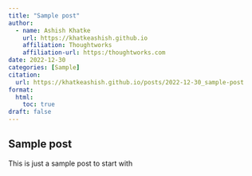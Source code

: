 ```yaml
---
title: "Sample post" 
author:
  - name: Ashish Khatke 
    url: https://khatkeashish.github.io
    affiliation: Thoughtworks 
    affiliation-url: https:/thoughtworks.com
date: 2022-12-30
categories: [Sample]
citation: 
  url: https://khatkeashish.github.io/posts/2022-12-30_sample-post
format:
  html:
    toc: true
draft: false
---
```

## Sample post

This is just a sample post to start with